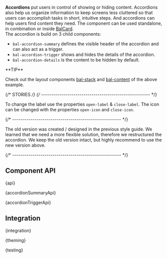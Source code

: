 

<Meta of={AccordionStories} />

<StoryHeading of={AccordionStories.Basic} hidden></StoryHeading>

<Banner of={AccordionStories} />

<Lead>**Accordions** put users in control of showing or hiding content. Accordions also help us organize information to
  keep screens less cluttered so that users can accomplish tasks in short, intuitive steps. And accordions can help
  users find content they need. The component can be used standalone, in combination or inside [BalCard](?path=/docs/components-card--basic).</Lead>
<br />
The accordion is build on 3 child components:

- `bal-accordion-summary` defines the visible header of the accordion and can also act as a trigger.
- `bal-accordion-trigger` shows and hides the details of the accordion.
- `bal-accordion-details` is the content to be hidden by default.

<Canvas of={AccordionStories.Basic} sourceState="shown" />

<PlaygroundBar of={AccordionStories.Basic}></PlaygroundBar>

<InfoQuote>
**TIP**

Check out the layout components [bal-stack](?path=/docs/components-layout-stack--basic) and [bal-content](?path=/docs/components-layout-content--basic) of the above example.
</InfoQuote>

{/* STORIES */}
{/* ------------------------------------------------------ */}

<StoryHeading of={AccordionStories.ButtonAccordion}></StoryHeading>

To change the label use the properties `open-label` & `close-label`. The icon can be changed with the properties `open-icon` and `close-icon`.

<Canvas of={AccordionStories.ButtonAccordion} />

{/* ------------------------------------------------------ */}

<StoryHeading of={AccordionStories.OldVersion}></StoryHeading>

The old version was created / designed in the previous style guide. We learned that we need a more flexible solution,
therefore we restructured the accordion.
We keep the old version intact, but highly recommend to use the new version above.

<Canvas of={AccordionStories.OldVersion} />

{/* ------------------------------------------------------ */}

## Component API


<Markdown>{api}</Markdown>


<Markdown>{accordionSummaryApi}</Markdown>


<Markdown>{accordionTriggerApi}</Markdown>

## Integration


<Markdown>{integration}</Markdown>


<Markdown>{theming}</Markdown>


<Markdown>{testing}</Markdown>

<Footer />
